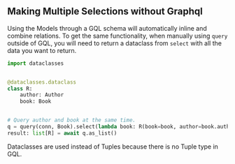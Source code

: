 ## Making Multiple Selections without Graphql

Using the Models through a GQL schema will automatically inline and combine relations. To get the same functionality, when manually using `query` outside of GQL, you will need to return a dataclass from `select` with all the data you want to return.

```python
import dataclasses


@dataclasses.dataclass
class R:
    author: Author
    book: Book


# Query author and book at the same time.
q = query(conn, Book).select(lambda book: R(book=book, author=book.author()))
result: list[R] = await q.as_list()
```

Dataclasses are used instead of Tuples because there is no Tuple type in GQL.